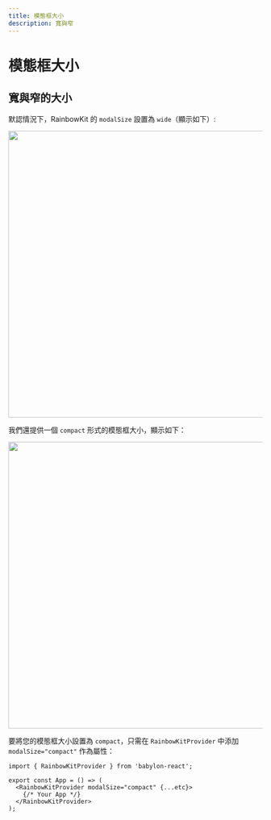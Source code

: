 ```yaml
---
title: 模態框大小
description: 寬與窄
---
```


# 模態框大小

## 寬與窄的大小

默認情況下，RainbowKit 的 `modalSize` 設置為 `wide`（顯示如下）:

<Img src="/modal-default.png" height="569" width="1029" />

我們還提供一個 `compact` 形式的模態框大小，顯示如下：

<Img src="/modal-compact.png" height="569" width="1029" />

要將您的模態框大小設置為 `compact`，只需在 `RainbowKitProvider` 中添加 `modalSize="compact"` 作為屬性：

```tsx
import { RainbowKitProvider } from 'babylon-react';

export const App = () => (
  <RainbowKitProvider modalSize="compact" {...etc}>
    {/* Your App */}
  </RainbowKitProvider>
);
```
